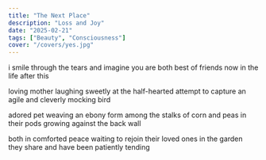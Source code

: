 ```yaml
---
title: "The Next Place"
description: "Loss and Joy"
date: "2025-02-21"
tags: ["Beauty", "Consciousness"]
cover: "/covers/yes.jpg"
---
```


i smile through the tears
and imagine you are both
best of friends now
in the life after this

loving mother laughing sweetly
at the half-hearted attempt
to capture an agile
and cleverly mocking bird

adored pet weaving an ebony form
among the stalks of corn
and peas in their pods
growing against the back wall

both in comforted peace
waiting to rejoin their loved ones
in the garden they share
and have been patiently tending
